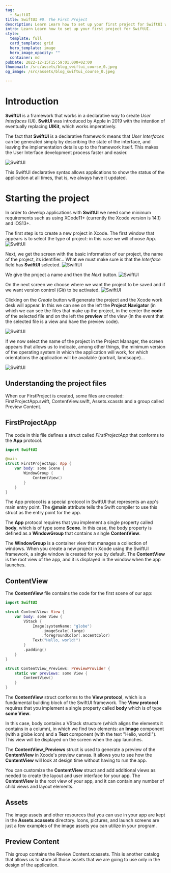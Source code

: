 ```yaml
---
tag:
  - SwiftUI
title: SwiftUI #0. The First Project
description: Learn Learn how to set up your first project for SwiftUI with Xcode.
intro: Learn Learn how to set up your first project for SwiftUI.
style:
  template: full
  card_template: grid
  hero_template: image
  hero_image_opacity: ""
  container: md
pubDate: 2022-12-15T15:59:01.000+02:00
thumbnail: /src/assets/blog_swiftui_course_0.jpeg
og_image: /src/assets/blog_swiftui_course_0.jpeg

---
```


<YouTube id="https://youtu.be/GHz5CnPq28o" />

# Introduction
**SwiftUI** is a framework that works in a declarative way to create *User Interfaces* (UI). **SwitUI** was introduced by Apple in 2019 with the intention of eventually replacing **UIKit**, which works imperatively.

The fact that **SwiftUI** is a declarative framework means that *User Interfaces* can be generated simply by describing the state of the interface, and leaving the implementation details up to the framework itself. This makes the User Interface development process faster and easier.

![SwiftUI](/src/assets/intro_swiftui_1.png)

This SwiftUI declarative syntax allows applications to show the status of the application at all times, that is, we always have it updated.


# Starting the project
In order to develop applications with **SwiftUI** we need some minimum requirements such as using XCode11+ (currently the Xcode version is 14.1) and iOS13+.

The first step is to create a new project in Xcode. The first window that appears is to select the type of project: in this case we will choose App.
![SwiftUI](/src/assets/intro_swiftui_2.png)

Next, we get the screen with the basic information of our project, the name of the project, its identifier... What we must make sure is that the *Interface* field has **SwiftUI** selected.
![SwiftUI](/src/assets/intro_swiftui_3.png)

We give the project a name and then the *Next* button.
![SwiftUI](/src/assets/intro_swiftui_4.png)


On the next screen we choose where we want the project to be saved and if we want version control (*Git*) to be activated.
![SwiftUI](/src/assets/intro_swiftui_5.png)


Clicking on the *Create* button will generate the project and the Xcode work desk will appear. In this we can see on the left the **Project Navigator** (in which we can see the files that make up the project, in the center the **code** of the selected file and on the left the **preview** of the view (in the event that the selected file is a view and have the preview code).

![SwiftUI](/src/assets/intro_swiftui_6.png)


If we now select the name of the project in the Project Manager, the screen appears that allows us to indicate, among other things, the minimum version of the operating system in which the application will work, for which orientations the application will be available (portrait, landscape)...

![SwiftUI](/src/assets/intro_swiftui_7.png)

## Understanding the project files

When our FirstProject is created, some files are created: FirstProjectApp.swift, ContentView.swift, Assets.xcassts and a group called Preview Content.

## FirstProjectApp
The code in this file defines a struct called *FirstProjectApp* that conforms to the **App** protocol.

```swift
import SwiftUI

@main
struct FirstProjectApp: App {
    var body: some Scene {
        WindowGroup {
            ContentView()
        }
    }
}
```

The App protocol is a special protocol in SwiftUI that represents an app's main entry point. The **@main** attribute tells the Swift compiler to use this struct as the entry point for the app.

The **App** protocol requires that you implement a single property called **body**, which is of type some **Scene**. In this case, the body property is defined as a **WindowGroup** that contains a single **ContentView**.

The **WindowGroup** is a container view that manages a collection of windows. When you create a new project in Xcode using the SwiftUI framework, a single window is created for you by default. The **ContentView** is the root view of the app, and it is displayed in the window when the app launches.

## ContentView

The **ContentView** file contains the code for the first scene of our app:

```swift
import SwiftUI

struct ContentView: View {
    var body: some View {
        VStack {
            Image(systemName: "globe")
                .imageScale(.large)
                .foregroundColor(.accentColor)
            Text("Hello, world!")
        }
        .padding()
    }
}

struct ContentView_Previews: PreviewProvider {
    static var previews: some View {
        ContentView()
    }
}
```
The **ContentView** struct conforms to the **View protocol**, which is a fundamental building block of the SwiftUI framework. The **View protocol** requires that you implement a single property called **body** which is of type **some View**.

In this case, body contains a VStack structure (which aligns the elements it contains in a column), in which we find two elements: an **Image** component (with a globe icon) and a **Text** component (with the text "Hello, world!"). This view will be displayed on the screen when the app launches.

The **ContentView_Previews** struct is used to generate a preview of the **ContentView** in Xcode's preview canvas. It allows you to see how the **ContentView** will look at design time without having to run the app.

You can customize the **ContentView** struct and add additional views as needed to create the layout and user interface for your app. The **ContentView** is the root view of your app, and it can contain any number of child views and layout elements.

## Assets
The image assets and other resources that you can use in your app are kept in the **Assets.xcassets** directory. Icons, pictures, and launch screens are just a few examples of the image assets you can utilize in your program.

## Preview Content
This group contains the Review Content.xcassets. This is another catalog that allows us to store all those assets that we are going to use only in the design of the application.

